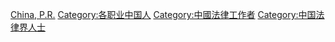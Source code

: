 {{Commonscat|Lawyers from China}}

[[Category:各國律師|China, P.R.]]
[[Category:各职业中国人|Category:各职业中国人]]
[[Category:中國法律工作者|Category:中國法律工作者]]
[[Category:中国法律界人士|Category:中国法律界人士]]